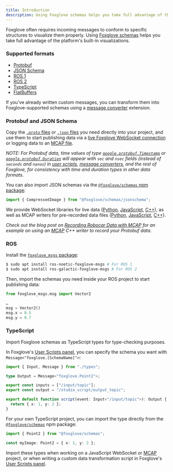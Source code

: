 ```yaml
---
title: Introduction
description: Using Foxglove schemas helps you take full advantage of the platform's built-in visualizations.
---
```


Foxglove often requires incoming messages to conform to specific structures to visualize them properly. Using [Foxglove schemas](https://github.com/foxglove/schemas) helps you take full advantage of the platform's built-in visualizations.

### Supported formats

- [Protobuf](https://github.com/foxglove/schemas/tree/main/schemas/proto/foxglove)
- [JSON Schema](https://github.com/foxglove/schemas/tree/main/schemas/jsonschema)
- [ROS 1](https://github.com/foxglove/schemas/tree/main/schemas/ros1)
- [ROS 2](https://github.com/foxglove/schemas/tree/main/schemas/ros2)
- [TypeScript](https://github.com/foxglove/schemas/tree/main/schemas/typescript)
- [FlatBuffers](https://github.com/foxglove/schemas/tree/main/schemas/flatbuffer)

If you've already written custom messages, you can transform them into Foxglove-supported schemas using a [message converter](/docs/visualization/extensions/getting-started#message-converters) extension.

### Protobuf and JSON Schema

Copy the [`.proto` files](https://github.com/foxglove/schemas/tree/main/schemas/proto/foxglove) or [`.json` files](https://github.com/foxglove/schemas/tree/main/schemas/jsonschema) you need directly into your project, and use them to start publishing data via a [live Foxglove WebSocket connection](/docs/connecting-to-data/frameworks/custom#foxglove-websocket) or logging data to an [MCAP file](https://mcap.dev).

_NOTE: For Protobuf data, time values of type [`google.protobuf.Timestamp`](https://protobuf.dev/reference/protobuf/google.protobuf/#timestamp) or [`google.protobuf.Duration`](https://protobuf.dev/reference/protobuf/google.protobuf/#duration) will appear with `sec` and `nsec` fields (instead of `seconds` and `nanos`) in [user scripts](/docs/visualization/panels/user-scripts), [message converters](/docs/visualization/extensions/getting-started#message-converters), and the rest of Foxglove, for consistency with time and duration types in other data formats._

You can also import JSON schemas via the [`@foxglove/schemas` npm package](https://www.npmjs.com/package/@foxglove/schemas):

```typescript
import { CompressedImage } from "@foxglove/schemas/jsonschema";
```

We provide WebSocket libraries for live data ([Python](https://github.com/foxglove/ws-protocol/tree/main/python), [JavaScript](https://github.com/foxglove/ws-protocol/tree/main/typescript/ws-protocol-examples), [C++](https://github.com/foxglove/ws-protocol/tree/main/cpp)), as well as MCAP writers for pre-recorded data files ([Python](https://github.com/foxglove/mcap/tree/main/python), [JavaScript](https://github.com/foxglove/mcap/tree/main/typescript), [C++](https://github.com/foxglove/mcap/tree/main/cpp)).

_Check out the blog post on [Recording Robocar Data with MCAP](/blog/recording-robocar-data-with-mcap) for an example on using an [MCAP](https://mcap.dev) C++ writer to record your Protobuf data._

### ROS

Install the [`foxglove_msgs` package](https://index.ros.org/r/foxglove_msgs/):

```bash
$ sudo apt install ros-noetic-foxglove-msgs # For ROS 1
$ sudo apt install ros-galactic-foxglove-msgs # For ROS 2
```

Then, import the schemas you need inside your ROS project to start publishing data:

```py
from foxglove_msgs.msg import Vector2

…
msg = Vector2()
msg.x = 0.5
msg.y = 0.7
```

### TypeScript

Import Foxglove schemas as TypeScript types for type-checking purposes.

In Foxglove's [User Scripts panel](/docs/visualization/panels/user-scripts), you can specify the schema you want with `Message<"foxglove.[SchemaName]">`:

```typescript
import { Input, Message } from "./types";

type Output = Message<"foxglove.Point2">;

export const inputs = ["/input/topic"];
export const output = "/studio_script/output_topic";

export default function script(event: Input<"/input/topic">): Output {
  return { x: 1, y: 2 };
}
```

For your own TypeScript project, you can import the type directly from the [`@foxglove/schemas`](https://www.npmjs.com/package/@foxglove/schemas) npm package:

```typescript
import { Point2 } from "@foxglove/schemas";

const myImage: Point2 = { x: 1, y: 2 };
```

Import these types when working on a JavaScript WebSocket or [MCAP](https://mcap.dev) project, or when writing a custom data transformation script in Foxglove's [User Scripts panel](/docs/visualization/panels/user-scripts).
